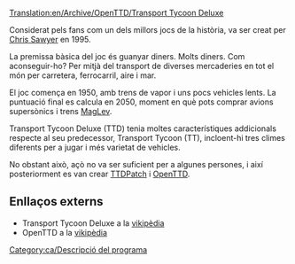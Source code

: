 [[Translation:en/Archive/OpenTTD/Transport Tycoon Deluxe]]

Considerat pels fans com un dels millors jocs de la història, va ser creat per [http://www.chrissawyer.com Chris Sawyer] en 1995.

La premissa bàsica del joc és guanyar diners. Molts diners. Com aconseguir-ho? Per mitjà del transport de diverses mercaderies en tot el món per carretera, ferrocarril, aire i mar.

El joc comença en 1950, amb trens de vapor i uns pocs vehicles lents. La puntuació final es calcula en 2050, moment en què pots comprar avions supersònics i trens [[ca/Manual/Base Set/MagLev|MagLev]].

Transport Tycoon Deluxe (TTD) tenia moltes característiques addicionals respecte al seu predecessor, Transport Tycoon (TT), incloent-hi tres climes diferents per a jugar i més varietat de vehicles.

No obstant això, açò no va ser suficient per a algunes persones, i així posteriorment es van crear [[ca/Archive/OpenTTD/TTDPatch|TTDPatch]] i [[ca/Manual/OpenTTD|OpenTTD]].

==Enllaços externs==
* Transport Tycoon Deluxe a la [https://www.wikipedia.org/wiki/ca:Transport_Tycoon vikipèdia]
* OpenTTD a la [https://www.wikipedia.org/wiki/ca:OpenTTD vikipèdia]
[[Category:ca/Descripció del programa]]
